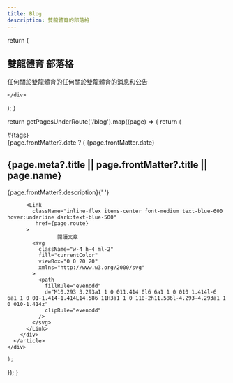 ```yaml
---
title: Blog
description: 雙龍體育的部落格 
---
```


  return (
     <section>
  <div className="py-8 px-4 mx-auto max-w-screen-xl lg:py-16 lg:px-6">
    <div className="mx-auto max-w-screen-sm text-center lg:mb-16 mb-8">
      <h2 className={`mb-4 text-3xl font-extrabold leading-tight text-gray-900 lg:mb-6 lg:text-4xl dark:text-white `}>
        雙龍體育 
           部落格
      </h2>
      <p className="font-light text-gray-500 sm:text-xl dark:text-gray-400">
   任何關於雙龍體育的任何關於雙龍體育的消息和公告
      </p>
     
    </div>
  </div>
</section>
  );
}  

  return getPagesUnderRoute('/blog').map((page) => {
    return (
<div className="flex justify-between px-4 mx-auto max-w-8xl">
  <div className="hidden mb-6 xl:block lg:w-80">
    <div className="sticky top-36">
    </div>
  </div>
  <div className="w-full max-w-2xl mx-auto">
    <div className="divide-y divide-gray-200 dark:divide-gray-700">
      <article className="py-6">
        <div className="flex items-center justify-between mb-3 text-gray-500">
          <div>
            <Link
              className="bg-blue-100 text-blue-800 text-sm font-medium mr-2 px-2.5 py-0.5 rounded dark:bg-blue-200 hover:bg-blue-200 dark:hover:bg-blue-300 dark:text-blue-800 mb-2"
              href="#"
            >
              #{tags}
            </Link>
          </div>
          <span className="text-sm">
{page.frontMatter?.date ? (
            {page.frontMatter.date}
          </span>
        </div>
    <h2 className={`mb-2 text-2xl font-bold tracking-tight text-gray-900 dark:text-white `}>
    <Link href={page.route}>
                  {page.meta?.title || page.frontMatter?.title || page.name}
          </Link>
        </h2>
        <p className="mb-5 text-gray-500 dark:text-gray-400">
          {page.frontMatter?.description}{' '}
        </p>
        <div className="flex items-center justify-between">
      
          <Link
            className="inline-flex items-center font-medium text-blue-600 hover:underline dark:text-blue-500"
             href={page.route}
          >
                    閱讀文章
            <svg
              className="w-4 h-4 ml-2"
              fill="currentColor"
              viewBox="0 0 20 20"
              xmlns="http://www.w3.org/2000/svg"
            >
              <path
                fillRule="evenodd"
                d="M10.293 3.293a1 1 0 011.414 0l6 6a1 1 0 010 1.414l-6 6a1 1 0 01-1.414-1.414L14.586 11H3a1 1 0 110-2h11.586l-4.293-4.293a1 1 0 010-1.414z"
                clipRule="evenodd"
              />
            </svg>
          </Link>
        </div>
      </article>
    </div>
  </div>
</div>



    
    );
  });
}

<Blog />
<BlogIndex />
